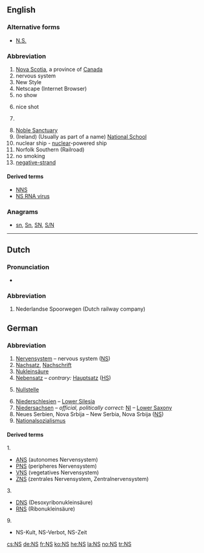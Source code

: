 {{also|Appendix:Variations of "ns"}}
==English==

===Alternative forms===
* [[N.S.]] {{qualifier|Nova Scotia|New Style}}

===Abbreviation===
{{rfc-header|Abbreviation}}
{{head|en|abbreviation}}

# [[Nova Scotia]], a province of [[Canada]]
# nervous system
# New Style
# Netscape (Internet Browser)
# no show
# {{context|video games|first-person shooters|lang=en}} nice shot
# {{context|slang|lang=en}} {{abbreviation of|NATO state|lang=en}}
# [[Noble Sanctuary]]
# (Ireland) (Usually as part of a name) [[w:National school|National School]]
# nuclear ship - [[nuclear]]-powered ship
# Norfolk Southern (Railroad)
# no smoking
# [[negative-strand]]

====Derived terms====
{{sense|negative-strand}}
* [[NNS]] {{gloss|[[nonsegmented]] [[negative]]-[[strand]]}}
* [[NS RNA virus]] {{gloss|[[negative-strand RNA virus]]}}

===Anagrams===
* [[sn#English|sn]], [[Sn#English|Sn]], [[SN#English|SN]], [[S/N#English|S/N]]

----

==Dutch==

===Pronunciation===
* {{audio|Nl-NS.ogg|audio|lang=nl}}

===Abbreviation===
{{rfc-header|Abbreviation}}
{{head|nl|abbreviation}}

# {{context|rail transport|lang=nl}} Nederlandse Spoorwegen (Dutch railway company)

==German==

===Abbreviation===
{{rfc-header|Abbreviation}}
{{head|de|abbreviation}}

# [[Nervensystem]] – nervous system ([[NS#English|NS]])
# [[Nachsatz]], [[Nachschrift]]
# [[Nukleinsäure]]
# [[Nebensatz]] – ''contrary:'' [[Hauptsatz]] ([[HS]])
# {{context|mathematics|lang=de}} [[Nullstelle]]
# [[Niederschlesien]] – [[Lower Silesia]]
# [[Niedersachsen]] – ''official, politically correct:'' [[NI]] – [[Lower Saxony]]
# Neues Serbien, Nova Srbija – New Serbia, Nova Srbija ([[NS#English|NS]])
# [[Nationalsozialismus]]

====Derived terms====
1.
* [[ANS]] (autonomes Nervensystem)
* [[PNS]] (peripheres Nervensystem)
* [[VNS]] (vegetatives Nervensystem)
* [[ZNS]] (zentrales Nervensystem, Zentralnervensystem)
3.
* [[DNS]] (Desoxyribonukleinsäure)
* [[RNS]] (Ribonukleinsäure)
9.
* NS-Kult, NS-Verbot, NS-Zeit<!-- less common: NS-Paranoia, NS-Schuldkult -->

[[cs:NS]]
[[de:NS]]
[[fr:NS]]
[[ko:NS]]
[[he:NS]]
[[la:NS]]
[[no:NS]]
[[tr:NS]]